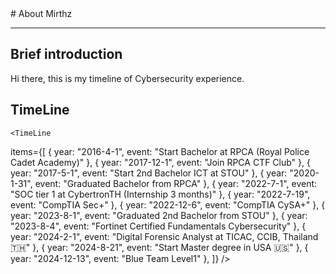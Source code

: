 
<BaseLayout title="About">
  <BaseCard title="About">
# About Mirthz

---

## Brief introduction

Hi there, this is my timeline of Cybersecurity experience.

## TimeLine

    <TimeLine

items={[
{ year: "2016-4-1", event: "Start Bachelor at RPCA (Royal Police Cadet Academy)" },
{ year: "2017-12-1", event: "Join RPCA CTF Club" },
{ year: "2017-5-1", event: "Start 2nd Bachelor ICT at STOU" },
{ year: "2020-1-31", event: "Graduated Bachelor from RPCA" },
{ year: "2022-7-1", event: "SOC tier 1 at CybertronTH (Internship 3 months)" },
{ year: "2022-7-19", event: "CompTIA Sec+" },
{ year: "2022-12-6", event: "CompTIA CySA+" },
{ year: "2023-8-1", event: "Graduated 2nd Bachelor from STOU" },
{ year: "2023-8-4", event: "Fortinet Certified Fundamentals Cybersecurity" },
{ year: "2024-2-1", event: "Digital Forensic Analyst at TICAC, CCIB, Thailand 🇹🇭" },
{ year: "2024-8-21", event: "Start Master degree in USA 🇺🇸" },
{ year: "2024-12-13", event: "Blue Team Level1" },
]}
/>

  </BaseCard>
</BaseLayout>

